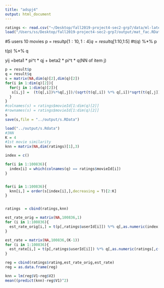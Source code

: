 ```yaml
---
title: "adspj4"
output: html_document
---
```


```r
ratings <- read.csv("~/Desktop/fall2019-project4-sec2-grp7/data/ml-latest-small/ratings.csv", stringsAsFactors=FALSE)
load("/Users/ss/Desktop/fall2019-project4-sec2-grp7/output/mat_fac.RData")
```


#5 users 10 movies
p = result$p[1:10,1:4]
q = result$q[1:10,1:5]
#t(q) %*% p

t(p) %*% q



yij =beta1 * pi^t * qj + beta2 * pi^t * q(NN of item j)
```r
p = result$p
q = result$q
s = matrix(NA,dim(q)[2],dim(q)[2])
for(i in 1:dim(q)[2]){
  for(j in 1:dim(q)[2]){
   s[i,j] =  (t(q[,i])%*%q[,j])/(sqrt(t(q[,i]) %*% q[,i])*sqrt(t(q[,j]) %*% q[,j]))
  }
}
#colnames(s) = ratings$movieId[1:dim(q)[2]]
#rownames(s) = ratings$movieId[1:dim(q)[2]]
s
save(s,file = "../output/s.RData")
```


```r
load("../output/s.Rdata")
#3NN
K = 4
#1st movie similarity
knn = matrix(NA,dim(ratings)[1],3)

index = c()

for(i in 1:100836){
  index[i] = which(colnames(q) == ratings$movieId[i])
}


for(i in 1:100836){
  knn[i,] = order(s[index[i],],decreasing = T)[2:K]
}


ratings  = cbind(ratings,knn)

```

```r

est_rate_orig = matrix(NA,100836,1)
for (i in 1:100836){
  est_rate_orig[i,] = t(p[,ratings$userId[i]]) %*% q[,as.numeric(index[i])]
}

est_rate = matrix(NA,100836,(K-1))
for (i in 1:100836){
  est_rate[i,] = t(p[,ratings$userId[i]]) %*% q[,as.numeric(ratings[,c(5:7)][i,])]
}

reg = cbind(ratings$rating,est_rate_orig,est_rate)
reg = as.data.frame(reg)

knn = lm(reg$V1~reg$V2)
mean((predict(knn)-reg$V1)^2)
```
